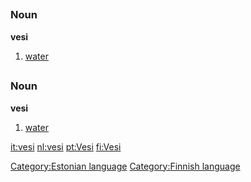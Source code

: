 =={{et}}==
[[Category:Estonian language]]
===Noun===
'''vesi'''
#[[water]]

=={{fi}}==
[[Category:Finnish language]]
===Noun===
'''vesi'''
#[[water]]

[[it:vesi]]
[[nl:vesi]]
[[pt:Vesi]]
[[fi:Vesi]]
